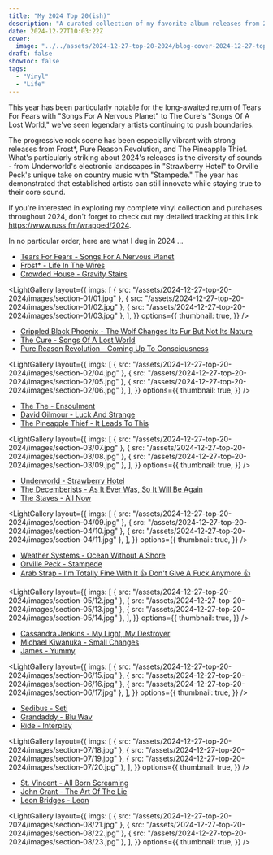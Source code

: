 ```yaml
---
title: "My 2024 Top 20(ish)"
description: "A curated collection of my favorite album releases from 2024, featuring everything from progressive rock to electronic music, showcasing both veteran artists and exciting new releases."
date: 2024-12-27T10:03:22Z
cover:
  image: "../../assets/2024-12-27-top-20-2024/blog-cover-2024-12-27-top-20-2024.png"
draft: false
showToc: false
tags:
  - "Vinyl"
  - "Life"
---
```


This year has been particularly notable for the long-awaited return of Tears For Fears with "Songs For A Nervous Planet" to The Cure's "Songs Of A Lost World," we've seen legendary artists continuing to push boundaries.

The progressive rock scene has been especially vibrant with strong releases from Frost*, Pure Reason Revolution, and The Pineapple Thief. What's particularly striking about 2024's releases is the diversity of sounds - from Underworld's electronic landscapes in "Strawberry Hotel" to Orville Peck's unique take on country music with "Stampede." The year has demonstrated that established artists can still innovate while staying true to their core sound.

If you're interested in exploring my complete vinyl collection and purchases throughout 2024, don't forget to check out my detailed tracking at this link https://www.russ.fm/wrapped/2024.

In no particular order, here are what I dug in 2024 ...

- [Tears For Fears - Songs For A Nervous Planet](https://www.russ.fm/albums/songs-for-a-nervous-planet-32086020/) <AppleMusic url="https://music.apple.com/gb/album/songs-for-a-nervous-planet/1763712367" />
- [Frost* - Life In The Wires](https://www.russ.fm/albums/life-in-the-wires-32056107/) <AppleMusic url="https://music.apple.com/gb/album/life-in-the-wires/1760778379" />
- [Crowded House - Gravity Stairs](https://www.russ.fm/albums/gravity-stairs-30830307/) <AppleMusic url="https://music.apple.com/gb/album/gravity-stairs/1728305078" />

<LightGallery
  layout={{
    imgs: [
      { src: "/assets/2024-12-27-top-20-2024/images/section-01/01.jpg" },
      { src: "/assets/2024-12-27-top-20-2024/images/section-01/02.jpg" },
      { src: "/assets/2024-12-27-top-20-2024/images/section-01/03.jpg" },
    ],
  }}
  options={{
    thumbnail: true,
  }}
/>

- [Crippled Black Phoenix - The Wolf Changes Its Fur But Not Its Nature](https://www.russ.fm/albums/the-wolf-changes-its-fur-but-not-its-nature-horrific-honorifics-number-two-32439303/) <AppleMusic url="https://music.apple.com/gb/album/the-wolf-changes-its-fur-but-not-its-nature/1764987258" />
- [The Cure - Songs Of A Lost World](https://www.russ.fm/albums/songs-of-a-lost-world-32149125/) <AppleMusic url="https://music.apple.com/gb/album/songs-of-a-lost-world/1768728131" />
- [Pure Reason Revolution - Coming Up To Consciousness](https://www.russ.fm/albums/coming-up-to-consciousness-31683545/) <AppleMusic url="https://music.apple.com/gb/album/coming-up-to-consciousness/1751003081" />

<LightGallery
  layout={{
    imgs: [
      { src: "/assets/2024-12-27-top-20-2024/images/section-02/04.jpg" },
      { src: "/assets/2024-12-27-top-20-2024/images/section-02/05.jpg" },
      { src: "/assets/2024-12-27-top-20-2024/images/section-02/06.jpg" },
    ],
  }}
  options={{
    thumbnail: true,
  }}
/>

- [The The - Ensoulment](https://www.russ.fm/albums/ensoulment-31668308/) <AppleMusic url="https://music.apple.com/gb/album/ensoulment/1740763940" />
- [David Gilmour - Luck And Strange](https://www.russ.fm/albums/luck-and-strange-31657538/) <AppleMusic url="https://music.apple.com/gb/album/luck-and-strange/1742106033" />
- [The Pineapple Thief - It Leads To This](https://www.russ.fm/albums/it-leads-to-this-29741239/) <AppleMusic url="https://music.apple.com/gb/album/it-leads-to-this/1715478054" />

<LightGallery
  layout={{
    imgs: [
      { src: "/assets/2024-12-27-top-20-2024/images/section-03/07.jpg" },
      { src: "/assets/2024-12-27-top-20-2024/images/section-03/08.jpg" },
      { src: "/assets/2024-12-27-top-20-2024/images/section-03/09.jpg" },
    ],
  }}
  options={{
    thumbnail: true,
  }}
/>

- [Underworld - Strawberry Hotel](https://www.russ.fm/albums/strawberry-hotel-32093847/) <AppleMusic url="https://music.apple.com/gb/album/strawberry-hotel/1761865594" />
- [The Decemberists - As It Ever Was, So It Will Be Again](https://www.russ.fm/albums/as-it-ever-was-so-it-will-be-again-30976879/) <AppleMusic url="https://music.apple.com/gb/album/as-it-ever-was-so-it-will-be-again/1733117575" />
- [The Staves - All Now](https://www.russ.fm/albums/all-now-30163826/) <AppleMusic url="https://music.apple.com/gb/album/all-now/1711410930" />

<LightGallery
  layout={{
    imgs: [
      { src: "/assets/2024-12-27-top-20-2024/images/section-04/09.jpg" },
      { src: "/assets/2024-12-27-top-20-2024/images/section-04/10.jpg" },
      { src: "/assets/2024-12-27-top-20-2024/images/section-04/11.jpg" },
    ],
  }}
  options={{
    thumbnail: true,
  }}
/>

- [Weather Systems - Ocean Without A Shore](https://www.russ.fm/albums/ocean-without-a-shore-31896559/) <AppleMusic url="https://music.apple.com/gb/album/ocean-without-a-shore/1751753784" />
- [Orville Peck - Stampede](https://www.russ.fm/albums/stampede-31383548/) <AppleMusic url="https://music.apple.com/gb/album/stampede/1749379116" />
- [Arab Strap - I'm Totally Fine With It 👍 Don't Give A Fuck Anymore 👍](https://www.russ.fm/albums/i-m-totally-fine-with-it-don-t-give-a-fuck-anymore-30624874/) <AppleMusic url="https://music.apple.com/gb/album/im-totally-fine-with-it-dont-give-a-fuck-anymore/1721247648" />

<LightGallery
  layout={{
    imgs: [
      { src: "/assets/2024-12-27-top-20-2024/images/section-05/12.jpg" },
      { src: "/assets/2024-12-27-top-20-2024/images/section-05/13.jpg" },
      { src: "/assets/2024-12-27-top-20-2024/images/section-05/14.jpg" },
    ],
  }}
  options={{
    thumbnail: true,
  }}
/>

- [Cassandra Jenkins - My Light, My Destroyer](https://www.russ.fm/albums/my-light-my-destroyer-31205095/) <AppleMusic url="https://music.apple.com/gb/album/my-light-my-destroyer/1738308923" />
- [Michael Kiwanuka - Small Changes](https://www.russ.fm/albums/small-changes-32384205/) <AppleMusic url="https://music.apple.com/gb/album/small-changes/1765573122" />
- [James - Yummy](https://www.russ.fm/albums/yummy-30375872/) <AppleMusic url="https://music.apple.com/gb/album/yummy/1727526273" />

<LightGallery
  layout={{
    imgs: [
      { src: "/assets/2024-12-27-top-20-2024/images/section-06/15.jpg" },
      { src: "/assets/2024-12-27-top-20-2024/images/section-06/16.jpg" },
      { src: "/assets/2024-12-27-top-20-2024/images/section-06/17.jpg" },
    ],
  }}
  options={{
    thumbnail: true,
  }}
/>

- [Sedibus - Seti](https://www.russ.fm/albums/seti-29917387/) <AppleMusic url="https://music.apple.com/gb/album/seti/1712341302" />
- [Grandaddy - Blu Wav](https://www.russ.fm/albums/blu-wav-29808619/) <AppleMusic url="https://music.apple.com/gb/album/blu-wav/1707921537" />
- [Ride - Interplay](https://www.russ.fm/albums/interplay-30233693/) <AppleMusic url="https://music.apple.com/gb/album/interplay/1717487806" />

<LightGallery
  layout={{
    imgs: [
      { src: "/assets/2024-12-27-top-20-2024/images/section-07/18.jpg" },
      { src: "/assets/2024-12-27-top-20-2024/images/section-07/19.jpg" },
      { src: "/assets/2024-12-27-top-20-2024/images/section-07/20.jpg" },
    ],
  }}
  options={{
    thumbnail: true,
  }}
/>

- [St. Vincent - All Born Screaming](https://www.russ.fm/albums/all-born-screaming-30547978/) <AppleMusic url="https://music.apple.com/gb/album/all-born-screaming/1729549170" />
- [John Grant - The Art Of The Lie](https://www.russ.fm/albums/the-art-of-the-lie-30947866/) <AppleMusic url="https://music.apple.com/gb/album/the-art-of-the-lie/1733786875" />
- [Leon Bridges - Leon](https://www.russ.fm/albums/leon-31909705/) <AppleMusic url="https://music.apple.com/gb/album/leon/1760811064" />

<LightGallery
  layout={{
    imgs: [
      { src: "/assets/2024-12-27-top-20-2024/images/section-08/21.jpg" },
      { src: "/assets/2024-12-27-top-20-2024/images/section-08/22.jpg" },
      { src: "/assets/2024-12-27-top-20-2024/images/section-08/23.jpg" },
    ],
  }}
  options={{
    thumbnail: true,
  }}
/>
